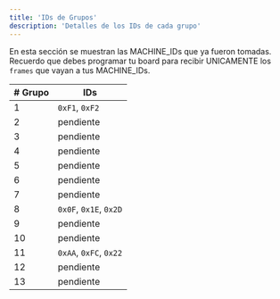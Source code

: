 ```yaml
---
title: 'IDs de Grupos'
description: 'Detalles de los IDs de cada grupo'
---
```


En esta sección se muestran las MACHINE_IDs que ya fueron tomadas. Recuerdo que debes programar
tu board para recibir UNICAMENTE los `frames` que vayan a tus MACHINE_IDs.

| # Grupo | IDs              |
|---------|------------------|
| 1       | `0xF1`, `0xF2`   |
| 2       | pendiente        |
| 3       | pendiente        |
| 4       | pendiente        |
| 5       | pendiente        |
| 6       | pendiente        |
| 7       | pendiente        |
| 8       | `0x0F`, `0x1E`, `0x2D` |
| 9       | pendiente        |
| 10      | pendiente        |
| 11      | `0xAA`, `0xFC`, `0x22` |
| 12      | pendiente        |
| 13      | pendiente        |
